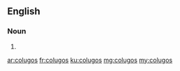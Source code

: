 ==English==

===Noun===
{{head|en|noun plural form}}

# {{plural of|colugo|lang=en}}

[[ar:colugos]]
[[fr:colugos]]
[[ku:colugos]]
[[mg:colugos]]
[[my:colugos]]